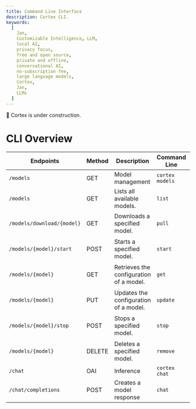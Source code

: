 ```yaml
---
title: Command Line Interface
description: Cortex CLI.
keywords:
  [
    Jan,
    Customizable Intelligence, LLM,
    local AI,
    privacy focus,
    free and open source,
    private and offline,
    conversational AI,
    no-subscription fee,
    large language models,
    Cortex,
    Jan,
    LLMs
  ]
---
```



<Callout type="warning">
🚧 Cortex is under construction.
</Callout>

# CLI Overview

| Endpoints                | Method | Description                             | Command Line          | Example                        |
|--------------------------|--------|-----------------------------------------|-----------------------|--------------------------------|
| `/models`                | GET    | Model management                        | `cortex models`       |                                |
| `/models`                | GET    | Lists all available models.             | `list`                | `cortex models list`           |
| `/models/download/{model}` | GET    | Downloads a specified model.            | `pull`                | `cortex models pull llama3:8b` |
| `/models/{model}/start`  | POST   | Starts a specified model.               | `start`               | `cortex models start llama3:8b`|
| `/models/{model}`        | GET    | Retrieves the configuration of a model. | `get`                 | `cortex models get llama3:8b`  |
| `/models/{model}`        | PUT    | Updates the configuration of a model.   | `update`              | `cortex models update llama3:8b`|
| `/models/{model}/stop`   | POST   | Stops a specified model.                | `stop`                | `cortex models stop llama3:8b` |
| `/models/{model}`        | DELETE | Deletes a specified model.              | `remove`              | `cortex models remove llama3:8b`|
| `/chat`                  | OAI    | Inference                               | `cortex chat`         |                                |
| `/chat/completions`      | POST   | Creates a model response                | `chat`                | `cortex chat`                  |
